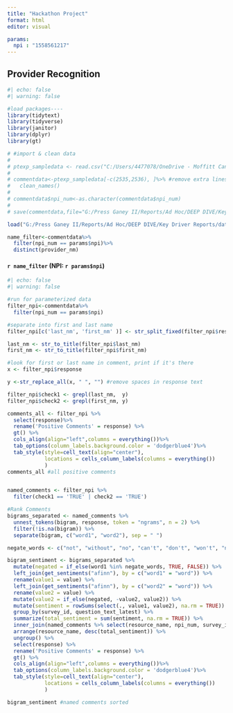 ---
title: "Hackathon Project"
format: html
editor: visual

params:
  npi : "1558561217"
---

## Provider Recognition

```{r}
#| echo: false
#| warning: false 

#load packages----
library(tidytext)
library(tidyverse)
library(janitor)
library(dplyr)
library(gt)

# #import & clean data
# 
# ptexp_sampledata <- read.csv("C:/Users/4477078/OneDrive - Moffitt Cancer Center/Hackathon/ptexp_sampledata.csv")
# 
# commentdata<-ptexp_sampledata[-c(2535,2536), ]%>% #remove extra lines of info
#   clean_names()
# 
# commentdata$npi_num<-as.character(commentdata$npi_num)
# 
# save(commentdata,file="G:/Press Ganey II/Reports/Ad Hoc/DEEP DIVE/Key Driver Reports/data/commentdata.Rdata")

load("G:/Press Ganey II/Reports/Ad Hoc/DEEP DIVE/Key Driver Reports/data/commentdata.Rdata")

name_filter<-commentdata%>%
  filter(npi_num == params$npi)%>%
  distinct(provider_nm)
```

#### `r name_filter` (NPI: `r params$npi`)

```{r}
#| echo: false
#| warning: false

#run for parameterized data
filter_npi<-commentdata%>%
  filter(npi_num == params$npi)

#separate into first and last name
filter_npi[c('last_nm', 'first_nm' )] <- str_split_fixed(filter_npi$resource_name, ' ', 2)

last_nm <- str_to_title(filter_npi$last_nm)
first_nm <- str_to_title(filter_npi$first_nm)

#look for first or last name in comment, print if it's there
x <- filter_npi$response

y <-str_replace_all(x, " ", "") #remove spaces in response text

filter_npi$check1 <- grepl(last_nm,  y)
filter_npi$check2 <- grepl(first_nm, y)

comments_all <- filter_npi %>%
  select(response)%>%
  rename('Positive Comments' = response) %>%
  gt() %>%
  cols_align(align="left",columns = everything())%>%
  tab_options(column_labels.background.color = 'dodgerblue4')%>%
  tab_style(style=cell_text(align="center"),
            locations = cells_column_labels(columns = everything())
            )
comments_all #all positive comments


named_comments <- filter_npi %>%
  filter(check1 == 'TRUE' | check2 == 'TRUE') 

#Rank Comments
bigrams_separated <- named_comments %>% 
  unnest_tokens(bigram, response, token = "ngrams", n = 2) %>% 
  filter(!is.na(bigram)) %>% 
  separate(bigram, c("word1", "word2"), sep = " ")  

negate_words <- c("not", "without", "no", "can't", "don't", "won't", "never")

bigram_sentiment <- bigrams_separated %>%
  mutate(negated = if_else(word1 %in% negate_words, TRUE, FALSE)) %>% 
  left_join(get_sentiments("afinn"), by = c("word1" = "word")) %>%
  rename(value1 = value) %>% 
  left_join(get_sentiments("afinn"), by = c("word2" = "word")) %>% 
  rename(value2 = value) %>% 
  mutate(value2 = if_else(negated, -value2, value2)) %>% 
  mutate(sentiment = rowSums(select(., value1, value2), na.rm = TRUE)) %>% 
  group_by(survey_id, question_text_latest) %>% 
  summarize(total_sentiment = sum(sentiment, na.rm = TRUE)) %>% 
  inner_join(named_comments %>% select(resource_name, npi_num, survey_id, question_text_latest, response), by = c("survey_id", "question_text_latest")) %>% 
  arrange(resource_name, desc(total_sentiment)) %>%
  ungroup() %>%
  select(response) %>%
  rename('Positive Comments' = response) %>%
  gt() %>%
  cols_align(align="left",columns = everything())%>%
  tab_options(column_labels.background.color = 'dodgerblue4')%>%
  tab_style(style=cell_text(align="center"),
            locations = cells_column_labels(columns = everything())
            )

bigram_sentiment #named comments sorted

```
